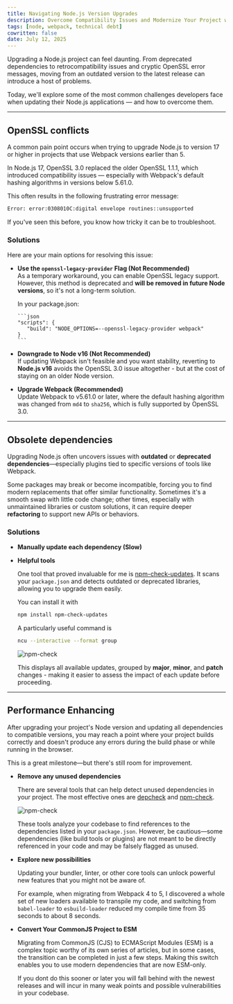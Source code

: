 ```yaml
---
title: Navigating Node.js Version Upgrades
description: Overcome Compatibility Issues and Modernize Your Project with Confidence
tags: [node, webpack, technical debt]
cowritten: false
date: July 12, 2025
---
```



Upgrading a Node.js project can feel daunting. From deprecated dependencies to retrocompatibility issues and cryptic OpenSSL error messages, moving from an outdated version to the latest release can introduce a host of problems.  

Today, we'll explore some of the most common challenges developers face when updating their Node.js applications — and how to overcome them.

---

## OpenSSL conflicts

A common pain point occurs when trying to upgrade Node.js to version 17 or higher in projects that use Webpack versions earlier than 5.

In Node.js 17, OpenSSL 3.0 replaced the older OpenSSL 1.1.1, which introduced compatibility issues — especially with Webpack's default hashing algorithms in versions below 5.61.0.

This often results in the following frustrating error message:

```bash
Error: error:0308010C:digital envelope routines::unsupported
```

If you've seen this before, you know how tricky it can be to troubleshoot.

### Solutions

Here are your main options for resolving this issue:

- **Use the `openssl-legacy-provider` Flag (Not Recommended)**  
   As a temporary workaround, you can enable OpenSSL legacy support. However, this method is deprecated and **will be removed in future Node versions**, so it's not a long-term solution.
   
   In your package.json:

      ```json
      "scripts": {
         "build": "NODE_OPTIONS=--openssl-legacy-provider webpack"
      }
      ```

- **Downgrade to Node v16 (Not Recommended)**  
   If updating Webpack isn't feasible and you want stability, reverting to **Node.js v16** avoids the OpenSSL 3.0 issue altogether - but at the cost of staying on an older Node version.

- **Upgrade Webpack (Recommended)**  
   Update Webpack to v5.61.0 or later, where the default hashing algorithm was changed from `md4` to `sha256`, which is fully supported by OpenSSL 3.0.

---

## Obsolete dependencies

Upgrading Node.js often uncovers issues with **outdated** or **deprecated dependencies**—especially plugins tied to specific versions of tools like Webpack.

Some packages may break or become incompatible, forcing you to find modern replacements that offer similar functionality. Sometimes it's a smooth swap with little code change; other times, especially with unmaintained libraries or custom solutions, it can require deeper **refactoring** to support new APIs or behaviors.

### Solutions

- **Manually update each dependency (Slow)**

- **Helpful tools**  

   One tool that proved invaluable for me is [npm-check-updates](https://www.npmjs.com/package/npm-check-updates). It scans your `package.json` and detects outdated or deprecated libraries, allowing you to upgrade them easily.

   You can install it with

   ```bash
   npm install npm-check-updates
   ```

   A particularly useful command is

   ```bash
   ncu --interactive --format group
   ```

   <img className='mx-auto mb-4 border border-solid rounded' alt="npm-check" src="https://user-images.githubusercontent.com/750276/175336533-539261e4-5cf1-458f-9fbb-a7be2b477ebb.png"></img>

   This displays all available updates, grouped by **major**, **minor**, and **patch** changes - making it easier to assess the impact of each update before proceeding.

---

## Performance Enhancing

After upgrading your project's Node version and updating all dependencies to compatible versions, you may reach a point where your project builds correctly and doesn't produce any errors during the build phase or while running in the browser.

This is a great milestone—but there's still room for improvement.

- **Remove any unused dependencies**

  There are several tools that can help detect unused dependencies in your project. The most effective ones are [depcheck](https://www.npmjs.com/package/depcheck) and [npm-check](https://www.npmjs.com/package/npm-check).

   <img className='mx-auto mb-4 border border-solid rounded' alt="npm-check" src="https://cloud.githubusercontent.com/assets/51505/9569919/99c2412a-4f48-11e5-8c65-e9b6530ee991.png"></img>

  These tools analyze your codebase to find references to the dependencies listed in your `package.json`. However, be cautious—some dependencies (like build tools or plugins) are not meant to be directly referenced in your code and may be falsely flagged as unused.

- **Explore new possibilities**

  Updating your bundler, linter, or other core tools can unlock powerful new features that you might not be aware of.

  For example, when migrating from Webpack 4 to 5, I discovered a whole set of new loaders available to transpile my code, and switching from `babel-loader` to `esbuild-loader` reduced my compile time from 35 seconds to about 8 seconds.

- **Convert Your CommonJS Project to ESM**

   Migrating from CommonJS (CJS) to ECMAScript Modules (ESM) is a complex topic worthy of its own series of articles, but in some cases, the transition can be completed in just a few steps. Making this switch enables you to use modern dependencies that are now ESM-only.

  If you dont do this sooner or later you will fall behind with the newest releases and will incur in many weak points and possible vulnerabilities in your codebase.